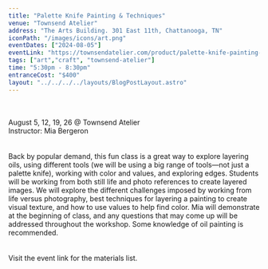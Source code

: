 ```yaml
---
title: "Palette Knife Painting & Techniques"
venue: "Townsend Atelier"
address: "The Arts Building. 301 East 11th, Chattanooga, TN"
iconPath: "/images/icons/art.png"
eventDates: ["2024-08-05"]
eventLink: "https://townsendatelier.com/product/palette-knife-painting-techniques-with-mia-bergeron/"
tags: ["art","craft", "townsend-atelier"]
time: "5:30pm - 8:30pm"
entranceCost: "$400"
layout: "../../../../layouts/BlogPostLayout.astro"
---
```


<br /><br />
August 5, 12, 19, 26 @ Townsend Atelier  
Instructor: Mia Bergeron  
<br /><br />
Back by popular demand, this fun class is a great way to explore layering oils, using different tools (we will be using a big range of tools—not just a palette knife), working with color and values, and exploring edges. Students will be working from both still life and photo references to create layered images. We will explore the different challenges imposed by working from life versus photography, best techniques for layering a painting to create visual texture, and how to use values to help find color. Mia will demonstrate at the beginning of class, and any questions that may come up will be addressed throughout the workshop. Some knowledge of oil painting is recommended.  
<br /><br />
Visit the event link for the materials list.
